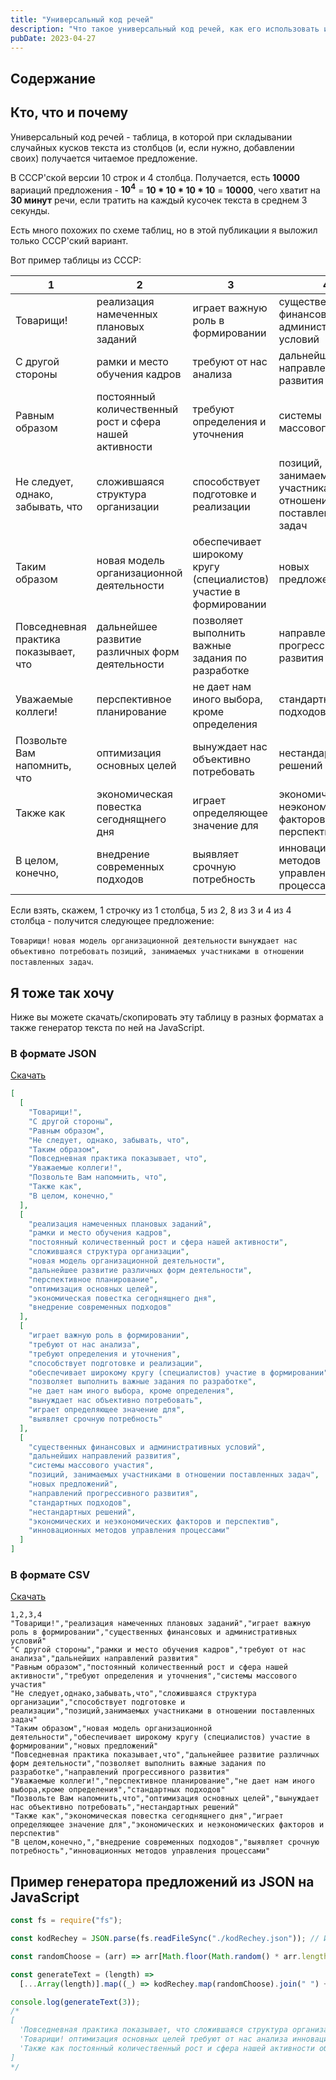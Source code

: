 ```yaml
---
title: "Универсальный код речей"
description: "Что такое универсальный код речей, как его использовать и где скачать"
pubDate: 2023-04-27
---
```



## Содержание

## Кто, что и почему

Универсальный код речей - таблица, в которой при складывании случайных кусков текста из столбцов (и, если нужно, добавлении своих) получается читаемое предложение.

В СССР'ской версии 10 строк и 4 столбца. Получается, есть **10000** вариаций предложения - **10<sup>4</sup>** = **10 \* 10 \* 10 \* 10** = **10000**, чего хватит на **30 минут** речи, если тратить на каждый кусочек текста в среднем 3 секунды.

Есть много похожих по схеме таблиц, но в этой публикации я выложил только СССР'ский вариант.

Вот пример таблицы из СССР:

| 1                                     | 2                                                       | 3                                                                 | 4                                                              |
| ------------------------------------- | ------------------------------------------------------- | ----------------------------------------------------------------- | -------------------------------------------------------------- |
| Товарищи!                             | реализация намеченных плановых заданий                  | играет важную роль в формировании                                 | существенных финансовых и административных условий             |
| С другой стороны                      | рамки и место обучения кадров                           | требуют от нас анализа                                            | дальнейших направлений развития                                |
| Равным образом                        | постоянный количественный рост и сфера нашей активности | требуют определения и уточнения                                   | системы массового участия                                      |
| Не следует, однако, забывать, что     | сложившаяся структура организации                       | способствует подготовке и реализации                              | позиций, занимаемых участниками в отношении поставленных задач |
| Таким образом                         | новая модель организационной деятельности               | обеспечивает широкому кругу (специалистов) участие в формировании | новых предложений                                              |
| Повседневная практика показывает, что | дальнейшее развитие различных форм деятельности         | позволяет выполнить важные задания по разработке                  | направлений прогрессивного развития                            |
| Уважаемые коллеги!                    | перспективное планирование                              | не дает нам иного выбора, кроме определения                       | стандартных подходов                                           |
| Позвольте Вам напомнить, что          | оптимизация основных целей                              | вынуждает нас объективно потребовать                              | нестандартных решений                                          |
| Также как                             | экономическая повестка сегоднящнего дня                 | играет определяющее значение для                                  | экономических и неэкономических факторов и перспектив          |
| В целом, конечно,                     | внедрение современных подходов                          | выявляет срочную потребность                                      | инновационных методов управления процессами                    |

Если взять, скажем, 1 строчку из 1 столбца, 5 из 2, 8 из 3 и 4 из 4 столбца - получится следующее предложение:

`Товарищи!` `новая модель организационной деятельности` `вынуждает нас объективно потребовать` `позиций, занимаемых участниками в отношении поставленных задач`.

## Я тоже так хочу

Ниже вы можете скачать/скопировать эту таблицу в разных форматах а также генератор текста по ней на JavaScript.

### В формате JSON

<Alert>[Скачать](/uploads/universalniy-kod-rechey/kodRechey.json)</Alert>

```json
[
  [
    "Товарищи!",
    "С другой стороны",
    "Равным образом",
    "Не следует, однако, забывать, что",
    "Таким образом",
    "Повседневная практика показывает, что",
    "Уважаемые коллеги!",
    "Позвольте Вам напомнить, что",
    "Также как",
    "В целом, конечно,"
  ],
  [
    "реализация намеченных плановых заданий",
    "рамки и место обучения кадров",
    "постоянный количественный рост и сфера нашей активности",
    "сложившаяся структура организации",
    "новая модель организационной деятельности",
    "дальнейшее развитие различных форм деятельности",
    "перспективное планирование",
    "оптимизация основных целей",
    "экономическая повестка сегоднящнего дня",
    "внедрение современных подходов"
  ],
  [
    "играет важную роль в формировании",
    "требуют от нас анализа",
    "требуют определения и уточнения",
    "способствует подготовке и реализации",
    "обеспечивает широкому кругу (специалистов) участие в формировании",
    "позволяет выполнить важные задания по разработке",
    "не дает нам иного выбора, кроме определения",
    "вынуждает нас объективно потребовать",
    "играет определяющее значение для",
    "выявляет срочную потребность"
  ],
  [
    "существенных финансовых и административных условий",
    "дальнейших направлений развития",
    "системы массового участия",
    "позиций, занимаемых участниками в отношении поставленных задач",
    "новых предложений",
    "направлений прогрессивного развития",
    "стандартных подходов",
    "нестандартных решений",
    "экономических и неэкономических факторов и перспектив",
    "инновационных методов управления процессами"
  ]
]
```

### В формате CSV

<Alert>[Скачать](/uploads/universalniy-kod-rechey/kodRechey.csv)</Alert>

```plaintext
1,2,3,4
"Товарищи!","реализация намеченных плановых заданий","играет важную роль в формировании","существенных финансовых и административных условий"
"С другой стороны","рамки и место обучения кадров","требуют от нас анализа","дальнейших направлений развития"
"Равным образом","постоянный количественный рост и сфера нашей активности","требуют определения и уточнения","системы массового участия"
"Не следует,однако,забывать,что","сложившаяся структура организации","способствует подготовке и реализации","позиций,занимаемых участниками в отношении поставленных задач"
"Таким образом","новая модель организационной деятельности","обеспечивает широкому кругу (специалистов) участие в формировании","новых предложений"
"Повседневная практика показывает,что","дальнейшее развитие различных форм деятельности","позволяет выполнить важные задания по разработке","направлений прогрессивного развития"
"Уважаемые коллеги!","перспективное планирование","не дает нам иного выбора,кроме определения","стандартных подходов"
"Позвольте Вам напомнить,что","оптимизация основных целей","вынуждает нас объективно потребовать","нестандартных решений"
"Также как","экономическая повестка сегоднящнего дня","играет определяющее значение для","экономических и неэкономических факторов и перспектив"
"В целом,конечно,","внедрение современных подходов","выявляет срочную потребность","инновационных методов управления процессами"
```

## Пример генератора предложений из JSON на JavaScript

```js
const fs = require("fs");

const kodRechey = JSON.parse(fs.readFileSync("./kodRechey.json")); // Или fetch/import

const randomChoose = (arr) => arr[Math.floor(Math.random() * arr.length)];

const generateText = (length) =>
  [...Array(length)].map((_) => kodRechey.map(randomChoose).join(" ") + ".");

console.log(generateText(3));
/*
[
  'Повседневная практика показывает, что сложившаяся структура организации требуют определения и уточнения системы массового участия.',
  'Товарищи! оптимизация основных целей требуют от нас анализа инновационных методов управления процессами.',
  'Также как постоянный количественный рост и сфера нашей активности обеспечивает широкому кругу (специалистов) участие в формировании инновационных методов управления процессами.'
]
*/
```
